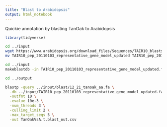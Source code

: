 ```yaml
---
title: "Blast to Arabidopsis"
output: html_notebook
---
```


Quickie annotation by blasting TanOak to Arabidopsis

```r
library(tidyverse)
```


```bash
cd ../input
wget https://www.arabidopsis.org/download_files/Sequences/TAIR10_blastsets/TAIR10_pep_20110103_representative_gene_model_updated
mv TAIR10_pep_20110103_representative_gene_model_updated TAIR10_pep_20110103_representative_gene_model_updated.fa
```

```bash
cd ../input
makeblastdb -in TAIR10_pep_20110103_representative_gene_model_updated.fa -dbtype prot
```


```bash

cd ../output

blastp -query ../input/blast/12_21_tanoak_aa.fa \
  -db ../input/TAIR10_pep_20110103_representative_gene_model_updated.fa \
  -outfmt 10 \
  -evalue 10e-3 \
  -num_threads 3 \
  -culling_limit 2 \
  -max_target_seqs 5 \
  -out TanOakVsA.t.blast_out.csv
```




